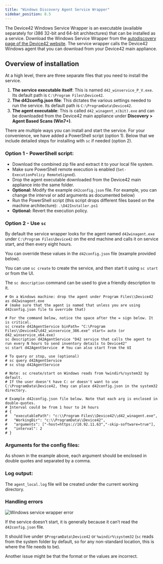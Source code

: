 ```yaml
---
title: "Windows Discovery Agent Service Wrapper"
sidebar_position: 8.5
---
```



The Device42 Windows Service Wrapper is an executable (available separately for i386 32-bit and 64-bit architectures) that can be installed as a service. Download the Windows Service Wrapper from the [autodiscovery page of the Device42 website](https://www.device42.com/autodiscovery/). The service wrapper calls the Device42 Windows agent that you can download from your Device42 main appliance. 

## Overview of installation

At a high level, there are three separate files that you need to install the service. 

1. **The service executable itself**: This is named `d42_winservice_P_V.exe`. Its default path is `C:\Program Files\Device42`. 
2. **The d42config.json file**: This dictates the various settings needed to run the service. Its default path is `C:\ProgramData\Device42`.
3. **The agent executable**: This is called `d42_winagent_x(bit).exe` and can be downloaded from the Device42 main appliance under **Discovery > Agent Based Scans (Win7+)**.

There are multiple ways you can install and start the service. For your convenience, we have added a PowerShell script (option 1). Below that we include detailed steps for installing with `sc` if needed (option 2).

### Option 1 - PowerShell script:

- Download the combined zip file and extract it to your local file system.
- Make sure PowerShell remote execution is enabled (`Set-ExecutionPolicy RemoteSigned`).
- Drop the agent executable downloaded from the Device42 main appliance into the same folder.
- **Optional:** Modify the example `d42config.json` file. For example, you can change the interval or add arguments as documented below)
- Run the PowerShell script (this script drops different files based on the machine architecture):
`.\D42Installer.ps1`
- **Optional:** Revert the execution policy.

### Option 2 - Use `sc`

By default the service wrapper looks for the agent named `d42winagent.exe` under `C:\Program Files\Device42` on the end machine and calls it on service start, and then every eight hours. 

You can override these values in the `d42config.json` file (example provided below).

You can use `sc create` to create the service, and then start it using `sc start` or from the UI.

The `sc description` command can be used to give a friendly description to it.

```
# On a Windows machine: drop the agent under Program Files\\Device42 as d42winagent.exe
# (make sure that the agent is named that unless you are using d42config.json file to override that)

# For the command below, notice the space after the = sign below. It is critical.
sc create d42AgentService binPath= "C:\Program Files\\Device42\d42_winservice_386.exe" start= auto (or d42_winservice_x64.exe)
sc description d42AgentService "D42 service that calls the agent to run every N hours to send inventory details to Device42"
sc start d42AgentService  # You can also start from the UI

# To query or stop, use (optional)
# sc query d42AgentService
# sc stop d42AgentService

# Note: sc create/start on Windows reads from %windir%/system32 by default. 
# If the user doesn't have C: or doesn't want to use C:\ProgramData\Device42, they can place d42config.json in the system32 directory.

# Example d42config.json file below. Note that each arg is enclosed in double-quotes.
# Interval could be from 1 hour to 24 hours
# {
#   "executablePath": "c:\\Program Files\\Device42\\d42_winagent.exe",
#   "WorkingDir": "c:\\ProgramData\\Device42",
#   "arguments": ["-host=https://10.92.11.63","-skip-software=true"],
#   "interval": 2
# }

```

### Arguments for the config files:

As shown in the example above, each argument should be enclosed in double quotes and separated by a comma. 

### Log output:

The `agent_local.log` file will be created under the current working directory.

### Handling errors

![Windows service wrapper error](/assets/images/windows-service-wrapper-error.png)

If the service doesn’t start, it is generally because it can’t read the `d42config.json` file. 

It should live under `$ProgramData\Device42` or `%windir%\system32` (`sc` reads from the system folder by default, so for any non-standard location, this is where the file needs to be).

Another issue might be that the format or the values are incorrect.
